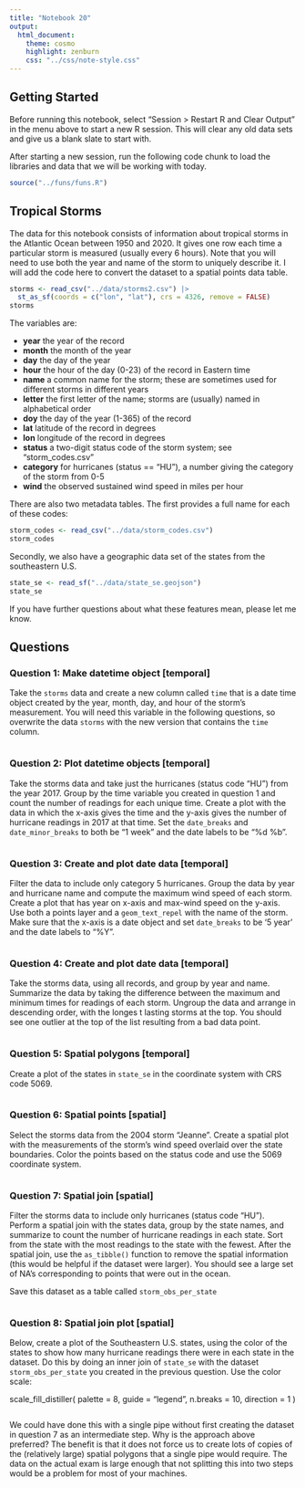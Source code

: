 ```yaml
---
title: "Notebook 20"
output:
  html_document:
    theme: cosmo
    highlight: zenburn
    css: "../css/note-style.css"
---
```


## Getting Started

Before running this notebook, select "Session > Restart R and Clear Output" in
the menu above to start a new R session. This will clear any old data sets and
give us a blank slate to start with.

After starting a new session, run the following code chunk to load the
libraries and data that we will be working with today.

```r
source("../funs/funs.R")
```

## Tropical Storms

The data for this notebook consists of information about tropical storms in the 
Atlantic Ocean between 1950 and 2020. It gives one row each time a particular
storm is measured (usually every 6 hours). Note that you will need to use both
the year and name of the storm to uniquely describe it. I will add the code 
here to convert the dataset to a spatial points data table.

```r
storms <- read_csv("../data/storms2.csv") |>
  st_as_sf(coords = c("lon", "lat"), crs = 4326, remove = FALSE)
storms
```

The variables are:

- **year**    the year of the record
- **month**   the month of the year
- **day**     the day of the year
- **hour**    the hour of the day (0-23) of the record in Eastern time 
- **name**    a common name for the storm; these are sometimes used for different storms in different years
- **letter**  the first letter of the name; storms are (usually) named in alphabetical order
- **doy**     the day of the year (1-365) of the record
- **lat**     latitude of the record in degrees
- **lon**     longitude of the record in degrees
- **status**  a two-digit status code of the storm system; see "storm_codes.csv"
- **category**  for hurricanes (status == "HU"), a number giving the category of the storm from 0-5
- **wind**    the observed sustained wind speed in miles per hour

There are also two metadata tables. The first provides a full name for
each of these codes:

```r
storm_codes <- read_csv("../data/storm_codes.csv")
storm_codes
```

Secondly, we also have a geographic data set of the states from the southeastern
U.S.

```r
state_se <- read_sf("../data/state_se.geojson")
state_se
```

If you have further questions about what these features mean, please let me know.

## Questions

### Question 1: Make datetime object [temporal]

Take the `storms` data and create a new column called `time` that is a date
time object created by the year, month, day, and hour of the storm's
measurement. You will need this variable in the following questions, so
overwrite the data  `storms` with the new  version that contains the `time`
column.

```r

```

### Question 2: Plot datetime objects [temporal]

Take the storms data and take just the hurricanes (status code "HU") from the
year 2017. Group by the time variable you created in question 1 and count the
number of readings for each unique time. Create a plot with the data in which
the x-axis gives the time and the y-axis gives the number of hurricane readings
in 2017 at that time. Set the `date_breaks` and `date_minor_breaks` to both be
"1 week" and the date labels to be "%d %b".

```r

```

### Question 3: Create and plot date data [temporal]

Filter the data to include only category 5 hurricanes. Group the data by year
and hurricane name and compute the maximum wind speed of each storm. Create a
plot that has year on x-axis and max-wind speed on the y-axis. Use both a points
layer and a `geom_text_repel` with the name of the storm. Make sure that the 
x-axis is a date object and set `date_breaks` to be '5 year' and the date
labels to "%Y".

```r

```

### Question 4: Create and plot date data [temporal]

Take the storms data, using all records, and group by year and name. Summarize
the data by taking the difference between the maximum and minimum times for 
readings of each storm. Ungroup the data and arrange in descending order, with
the longes    t lasting storms at the top. You should see one outlier at the top of
the list resulting from a bad data point.

```r

```

### Question 5: Spatial polygons [temporal]

Create a plot of the states in `state_se` in the coordinate system with CRS
code 5069. 

```r

```

### Question 6: Spatial points [spatial]

Select the storms data from the 2004 storm "Jeanne". Create a spatial plot with
the measurements of the storm's wind speed overlaid over the state boundaries.
Color the points based on the status code and use the 5069 coordinate system.

```r

```

### Question 7: Spatial join [spatial]

Filter the storms data to include only hurricanes (status code "HU"). Perform a
spatial join with the states data, group by the state names, and summarize to
count the number of hurricane readings in each state. Sort from the state with
the most readings to the state with the fewest. After the spatial join, use the
`as_tibble()` function to remove the spatial information (this would be helpful
if the dataset were larger). You should see a large set of NA's corresponding
to points that were out in the ocean.

Save this dataset as a table called `storm_obs_per_state`

```r

```

### Question 8: Spatial join plot [spatial]

Below, create a plot of the Southeastern U.S. states, using the color of the
states to show how many hurricane readings there were in each state in the
dataset. Do this by doing an inner join of `state_se` with the dataset 
`storm_obs_per_state` you created in the previous question. Use the color scale:

  scale_fill_distiller(
    palette = 8, guide = "legend", n.breaks = 10, direction = 1
  )

```r

```

We could have done this with a single pipe without first creating the dataset
in question 7 as an intermediate step. Why is the approach above preferred?
The benefit is that it does not force us to create lots of copies of the
(relatively large) spatial polygons that a single pipe would require. The data
on the actual exam is large enough that not splitting this into two steps would
be a problem for most of your machines.

